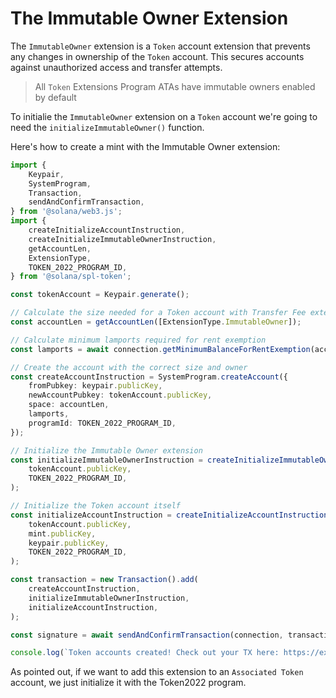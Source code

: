 
# The Immutable Owner Extension

The `ImmutableOwner` extension is a `Token` account extension that prevents any changes in ownership of the `Token` account. This secures accounts against unauthorized access and transfer attempts.

> All `Token` Extensions Program ATAs have immutable owners enabled by default

<ArticleSection name="Initializing the Token Account" id="initializing-the-token-account" level="h2" />

To initialie the `ImmutableOwner` extension on a `Token` account we're going to need the `initializeImmutableOwner()` function. 

Here's how to create a mint with the Immutable Owner extension:

```ts
import {
    Keypair,
    SystemProgram,
    Transaction,
    sendAndConfirmTransaction,
} from '@solana/web3.js';
import {
    createInitializeAccountInstruction,
    createInitializeImmutableOwnerInstruction,
    getAccountLen,
    ExtensionType,
    TOKEN_2022_PROGRAM_ID,
} from '@solana/spl-token';

const tokenAccount = Keypair.generate();

// Calculate the size needed for a Token account with Transfer Fee extension
const accountLen = getAccountLen([ExtensionType.ImmutableOwner]);

// Calculate minimum lamports required for rent exemption
const lamports = await connection.getMinimumBalanceForRentExemption(accountLen);

// Create the account with the correct size and owner
const createAccountInstruction = SystemProgram.createAccount({
    fromPubkey: keypair.publicKey,
    newAccountPubkey: tokenAccount.publicKey,
    space: accountLen,
    lamports,
    programId: TOKEN_2022_PROGRAM_ID,
});

// Initialize the Immutable Owner extension
const initializeImmutableOwnerInstruction = createInitializeImmutableOwnerInstruction(
    tokenAccount.publicKey,
    TOKEN_2022_PROGRAM_ID,
);

// Initialize the Token account itself
const initializeAccountInstruction = createInitializeAccountInstruction(
    tokenAccount.publicKey,
    mint.publicKey,
    keypair.publicKey,
    TOKEN_2022_PROGRAM_ID,
);

const transaction = new Transaction().add(
    createAccountInstruction,
    initializeImmutableOwnerInstruction,
    initializeAccountInstruction,
);

const signature = await sendAndConfirmTransaction(connection, transaction, [keypair, tokenAccount], {skipPreflight: false});

console.log(`Token accounts created! Check out your TX here: https://explorer.solana.com/tx/${signature}?cluster=devnet`);
```

As pointed out, if we want to add this extension to an `Associated Token` account, we just initialize it with the Token2022 program.
